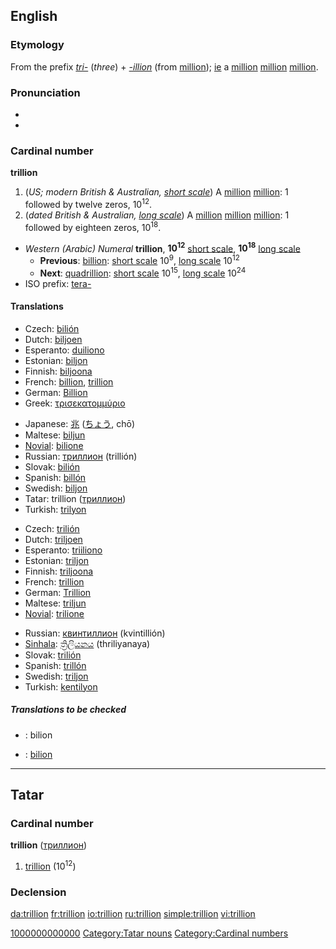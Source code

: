 {{see|Trillion}}

==English==
{{wikipedia|Long and short scales}}
===Etymology===
From the prefix ''[[tri-]]'' (''three'') + ''[[-illion]]'' (from [[million]]); [[ie]] a [[million]] [[million]] [[million]].

===Pronunciation===
*{{audio|en-us-trillion.ogg|Audio (US)}}
*{{rhymes|ɪljən}}

===Cardinal number===
'''trillion'''
# (''US; modern British & Australian, [[w:Long and short scales|short scale]]'') A [[million]] [[million]]: 1 followed by twelve zeros, 10<sup>12</sup>.
# (''dated British & Australian, [[w:Long and short scales|long scale]]'') A [[million]] [[million]] [[million]]: 1 followed by eighteen zeros, 10<sup>18</sup>.

*''Western (Arabic) Numeral'' '''trillion''', '''10<sup>12</sup>''' [[w:Long and short scales|short scale]], '''10<sup>18</sup>''' [[w:Long and short scales|long scale]]
**'''Previous''': [[billion]]: [[w:Long and short scales|short scale]] 10<sup>9</sup>, [[w:Long and short scales|long scale]] 10<sup>12</sup>
**'''Next''': [[quadrillion]]: [[w:Long and short scales|short scale]] 10<sup>15</sup>, [[w:Long and short scales|long scale]] 10<sup>24</sup>
*ISO prefix: [[tera-]]

====Translations====
{{trans-top|a million million, 10<sup>12</sup>}}
*Czech: [[bilión]] {{m}}
*Dutch: [[biljoen]]
*Esperanto: [[duiliono]]
*Estonian: [[biljon]]
*Finnish: [[biljoona]]
*French: [[billion]], [[trillion#French|trillion]]
*German: [[Billion]]
*Greek: [[τρισεκατομμύριο]] {{n}}
{{trans-mid}}
*Japanese: [[兆]] ([[ちょう]], chō)
*Maltese: [[biljun]]
*[[Novial]]: [[bilione]]
*Russian: [[триллион]] (trillión) {{m}}
*Slovak: [[bilión]] {{m}}
*Spanish: [[billón]] {{m}}
*Swedish: [[biljon]] {{c}}
*Tatar: trillion ([[триллион#Tatar|триллион]])
*Turkish: [[trilyon]]
{{trans-bottom}}

{{trans-top|a million million million, 10<sup>18</sup>}}
*Czech: [[trilión]] {{m}}
*Dutch: [[triljoen]]
*Esperanto: [[triiliono]]
*Estonian: [[triljon]]
*Finnish: [[triljoona]]
*French: [[trillion#French|trillion]]
*German: [[Trillion]]
*Maltese: [[triljun]]
*[[Novial]]: [[trilione]]
{{trans-mid}}
*Russian: [[квинтиллион]] (kvintillión) {{m}}
*[[Sinhala]]: [[ත්‍රිලියනය]] (thriliyanaya)
*Slovak: [[trilión]] {{m}}
*Spanish: [[trillón]] {{m}}
*Swedish: [[triljon]] {{c}}
*Turkish: [[kentilyon]]
{{trans-bottom}}

=====Translations to be checked=====
{{checktrans}}
*{{ttbc|Bosnian}}: bilion {{m}}
*{{ttbc|Romanian}}: [[bilion]] {{n}}

----

==Tatar==

===Cardinal number===
'''trillion''' ([[триллион]])

# {{cardinal|lang=tt}} [[trillion]] (10<sup>12</sup>)

===Declension===
{{crh-latin-noun|nıñ|ga|nı|da|nan}}


[[Category:tt:Cardinal numbers|1000000000000]]
[[Category:Tatar nouns]]



[[Category:Cardinal numbers]]

[[da:trillion]]
[[fr:trillion]]
[[io:trillion]]
[[ru:trillion]]
[[simple:trillion]]
[[vi:trillion]]